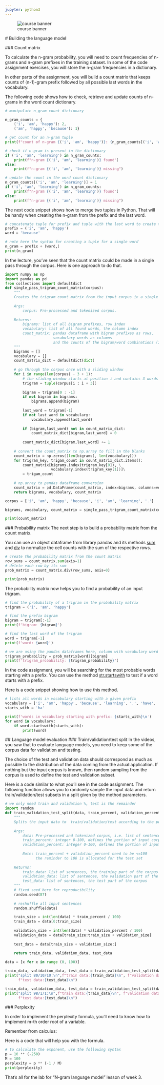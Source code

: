 ```yaml
---
jupyter: python3
---
```


::: {#fig-00 .column-margin .nolightbox}
![course banner](/images/Course-Logo-2-3.webp)
:::

<a name="building-language-model"></a>
# Building the language model

<a name="count-matrix"></a>
### Count matrix

To calculate the n-gram probability, you will need to count frequencies of n-grams and n-gram prefixes in the training dataset. In some of the code assignment exercises, you will store the n-gram frequencies in a dictionary. 

In other parts of the assignment, you will build a count matrix that keeps counts of (n-1)-gram prefix followed by all possible last words in the vocabulary.

The following code shows how to check, retrieve and update counts of n-grams in the word count dictionary.

```python
# manipulate n_gram count dictionary

n_gram_counts = {
    ('i', 'am', 'happy'): 2,
    ('am', 'happy', 'because'): 1}

# get count for an n-gram tuple
print(f"count of n-gram {('i', 'am', 'happy')}: {n_gram_counts[('i', 'am', 'happy')]}")

# check if n-gram is present in the dictionary
if ('i', 'am', 'learning') in n_gram_counts:
    print(f"n-gram {('i', 'am', 'learning')} found")
else:
    print(f"n-gram {('i', 'am', 'learning')} missing")

# update the count in the word count dictionary
n_gram_counts[('i', 'am', 'learning')] = 1
if ('i', 'am', 'learning') in n_gram_counts:
    print(f"n-gram {('i', 'am', 'learning')} found")
else:
    print(f"n-gram {('i', 'am', 'learning')} missing")
```

The next code snippet shows how to merge two tuples in Python. That will be handy when creating the n-gram from the prefix and the last word.

```python
# concatenate tuple for prefix and tuple with the last word to create the n_gram
prefix = ('i', 'am', 'happy')
word = 'because'

# note here the syntax for creating a tuple for a single word
n_gram = prefix + (word,)
print(n_gram)
```

In the lecture, you've seen that the count matrix could be made in a single pass through the corpus. Here is one approach to do that.

```python
import numpy as np
import pandas as pd
from collections import defaultdict
def single_pass_trigram_count_matrix(corpus):
    """
    Creates the trigram count matrix from the input corpus in a single pass through the corpus.
    
    Args:
        corpus: Pre-processed and tokenized corpus. 
    
    Returns:
        bigrams: list of all bigram prefixes, row index
        vocabulary: list of all found words, the column index
        count_matrix: pandas dataframe with bigram prefixes as rows, 
                      vocabulary words as columns 
                      and the counts of the bigram/word combinations (i.e. trigrams) as values
    """
    bigrams = []
    vocabulary = []
    count_matrix_dict = defaultdict(dict)
    
    # go through the corpus once with a sliding window
    for i in range(len(corpus) - 3 + 1):
        # the sliding window starts at position i and contains 3 words
        trigram = tuple(corpus[i : i + 3])
        
        bigram = trigram[0 : -1]
        if not bigram in bigrams:
            bigrams.append(bigram)        
        
        last_word = trigram[-1]
        if not last_word in vocabulary:
            vocabulary.append(last_word)
        
        if (bigram,last_word) not in count_matrix_dict:
            count_matrix_dict[bigram,last_word] = 0
            
        count_matrix_dict[bigram,last_word] += 1
    
    # convert the count_matrix to np.array to fill in the blanks
    count_matrix = np.zeros((len(bigrams), len(vocabulary)))
    for trigram_key, trigam_count in count_matrix_dict.items():
        count_matrix[bigrams.index(trigram_key[0]), \
                     vocabulary.index(trigram_key[1])]\
        = trigam_count
    
    # np.array to pandas dataframe conversion
    count_matrix = pd.DataFrame(count_matrix, index=bigrams, columns=vocabulary)
    return bigrams, vocabulary, count_matrix

corpus = ['i', 'am', 'happy', 'because', 'i', 'am', 'learning', '.']

bigrams, vocabulary, count_matrix = single_pass_trigram_count_matrix(corpus)

print(count_matrix)
```

<a name="probability-matrix"></a>
### Probability matrix
The next step is to build a probability matrix from the count matrix. 

You can use an object dataframe from library pandas and its methods [sum](https://pandas.pydata.org/pandas-docs/stable/reference/api/pandas.DataFrame.sum.html?highlight=sum#pandas.DataFrame.sum) and [div](https://pandas.pydata.org/pandas-docs/stable/reference/api/pandas.DataFrame.div.html) to normalize the cell counts with the sum of the respective rows. 

```python
# create the probability matrix from the count matrix
row_sums = count_matrix.sum(axis=1)
# delete each row by its sum
prob_matrix = count_matrix.div(row_sums, axis=0)

print(prob_matrix)
```

The probability matrix now helps you to find a probability of an input trigram. 

```python
# find the probability of a trigram in the probability matrix
trigram = ('i', 'am', 'happy')

# find the prefix bigram 
bigram = trigram[:-1]
print(f'bigram: {bigram}')

# find the last word of the trigram
word = trigram[-1]
print(f'word: {word}')

# we are using the pandas dataframes here, column with vocabulary word comes first, row with the prefix bigram second
trigram_probability = prob_matrix[word][bigram]
print(f'trigram_probability: {trigram_probability}')
```

In the code assignment, you will be searching for the most probable words starting with a prefix. You can use the method [str.startswith](https://docs.python.org/3/library/stdtypes.html#str.startswith) to test if a word starts with a prefix. 

Here is a code snippet showing how to use this method.

```python
# lists all words in vocabulary starting with a given prefix
vocabulary = ['i', 'am', 'happy', 'because', 'learning', '.', 'have', 'you', 'seen','it', '?']
starts_with = 'ha'

print(f'words in vocabulary starting with prefix: {starts_with}\n')
for word in vocabulary:
    if word.startswith(starts_with):
        print(word)
```

<a name="language-model-evaluation"></a>
## Language model evaluation
<a name="train-validation-test-split"></a>
### Train/validation/test split
In the videos, you saw that to evaluate language models, you need to keep some of the corpus data for validation and testing.

The choice of the test and validation data should correspond as much as possible to the distribution of the data coming from the actual application. If nothing but the input corpus is known, then random sampling from the corpus is used to define the test and validation subset. 

Here is a code similar to what you'll see in the code assignment. The following function allows you to randomly sample the input data and return train/validation/test subsets in a split given by the method parameters.

```python
# we only need train and validation %, test is the remainder
import random
def train_validation_test_split(data, train_percent, validation_percent):
    """
    Splits the input data to  train/validation/test according to the percentage provided
    
    Args:
        data: Pre-processed and tokenized corpus, i.e. list of sentences.
        train_percent: integer 0-100, defines the portion of input corpus allocated for training
        validation_percent: integer 0-100, defines the portion of input corpus allocated for validation
        
        Note: train_percent + validation_percent need to be <=100
              the reminder to 100 is allocated for the test set
    
    Returns:
        train_data: list of sentences, the training part of the corpus
        validation_data: list of sentences, the validation part of the corpus
        test_data: list of sentences, the test part of the corpus
    """
    # fixed seed here for reproducibility
    random.seed(87)
    
    # reshuffle all input sentences
    random.shuffle(data)

    train_size = int(len(data) * train_percent / 100)
    train_data = data[0:train_size]
    
    validation_size = int(len(data) * validation_percent / 100)
    validation_data = data[train_size:train_size + validation_size]
    
    test_data = data[train_size + validation_size:]
    
    return train_data, validation_data, test_data

data = [x for x in range (0, 100)]

train_data, validation_data, test_data = train_validation_test_split(data, 80, 10)
print("split 80/10/10:\n",f"train data:{train_data}\n", f"validation data:{validation_data}\n", 
      f"test data:{test_data}\n")

train_data, validation_data, test_data = train_validation_test_split(data, 98, 1)
print("split 98/1/1:\n",f"train data:{train_data}\n", f"validation data:{validation_data}\n", 
      f"test data:{test_data}\n")
```

<a name="perplexity"></a>
### Perplexity

In order to implement the perplexity formula, you'll need to know how to implement m-th order root of a variable.

\begin{equation*}
PP(W)=\sqrt[M]{\prod_{i=1}^{m}{\frac{1}{P(w_i|w_{i-1})}}}
\end{equation*}

Remember from calculus:

\begin{equation*}
\sqrt[M]{\frac{1}{x}} = x^{-\frac{1}{M}}
\end{equation*}

Here is a code that will help you with the formula.

```python
# to calculate the exponent, use the following syntax
p = 10 ** (-250)
M = 100
perplexity = p ** (-1 / M)
print(perplexity)
```

That's all for the lab for "N-gram language model" lesson of week 3.


